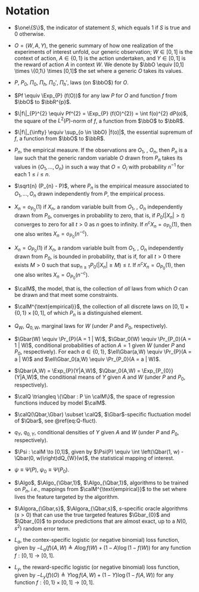 # Notation {#notation}

- $\one\{S\}$, the indicator  of statement $S$, which equals 1  if $S$ is true
  and 0 otherwise.

- $O = (W,A,Y)$, the generic summary of how one realization of the experiments
of interest unfold,  our generic observation; $W \in [0,1]$  is the context of
action, $A  \in \{0,1\}$  is the  action undertaken, and  $Y\in [0,1]$  is the
reward of action  $A$ in context $W$.  We denote by $\bbO  \equiv [0,1] \times
\{0,1\} \times [0,1]$ the set where a generic $O$ takes its values.

- $P$, $P_{0}$, $\Pi_{0}$, $\Pi_{h}$, $\Pi_{0}'$, $\Pi_{h}'$, laws (on $\bbO$)
  for $O$.

- $Pf \equiv  \Exp_{P} (f(O))$ for any  law $P$ for $O$ and  function $f$ from
$\bbO$ to $\bbR^{p}$.

- $\|f\|_{P}^{2} \equiv  Pf^{2} = \Exp_{P} (f(O)^{2}) =  \int f(o)^{2} dP(o)$,
the square of the $L^{2}(P)$-norm of $f$, a function from $\bbO$ to $\bbR$.

- $\|f\|_{\infty} \equiv \sup_{o \in  \bbO} |f(o)|$, the essential supremum of
$f$, a function from $\bbO$ to $\bbR$. 

- $P_{n}$, the empirical measure. If the observations are $O_{1}$, \ldots,
$O_{n}$, then $P_{n}$ is a law such that the generic random variable $O$ drawn
from $P_{n}$ takes its values in $\{O_{1}, \ldots, O_{n}\}$ in such a way that
$O = O_{i}$ with probability $n^{-1}$ for each $1 \leq i \leq n$.

- $\sqrt{n} (P_{n} - P)$, where $P_{n}$ is the empirical measure associated to
$O_{1}, \ldots, O_{n}$ drawn independently from $P$, the empirical process.

- $X_n = o_{P_0}(1)$ if $X_n$, a random variable built from $O_{1}$, \ldots,
$O_{n}$ independently drawn from $P_0$, converges in probability to zero, that
is,  if $P_0(|X_n|  > t)$  converges to  zero  for all  $t>0$ as  $n$ goes  to
infinity.  If  $n^{c}  X_n  =  o_{P_0}(1)$,   then  one  also  writes  $X_n  =
o_{P_0}(n^{-c})$. 

- $X_{n} = O_{P_0}(1)$ if $X_n$, a random variable built from $O_{1}$, \ldots,
$O_{n}$ independently drawn from $P_0$, is bounded in probability, that
is if, for all $t>0$ there exists  $M >0$ such that $\sup_{n \geq 1} P_0(|X_n|
\geq M) \leq t$. If  $n^{c}  X_n  =  O_{P_0}(1)$,   then  one  also  writes  $X_n  =
O_{P_0}(n^{-c})$. 

- $\calM$, the model, that is, the collection of *all* laws from which $O$
can be drawn and that meet some constraints.

- $\calM^{\text{empirical}}$,  the collection of  all discrete laws  on $[0,1]
  \times \{0,1\} \times [0,1]$, of which $P_{n}$ is a distinguished element.

- $Q_{W}$, $Q_{0,W}$, marginal laws for $W$ (under $P$ and $P_{0}$,
respectively).
  
- $\Gbar(W) \equiv \Pr_{P}(A  = 1 | W)$, $\Gbar_0(W) \equiv  \Pr_{P_0}(A = 1 |
W)$, conditional  probabilities of  action $A  = 1$ given  $W$ (under  $P$ and
$P_{0}$,  respectively).  For  each  $a \in  \{0,1\}$, $\ell\Gbar(a,W)  \equiv
\Pr_{P}(A = a | W)$ and $\ell\Gbar_0(a,W) \equiv \Pr_{P_0}(A = a | W)$.

- $\Qbar(A,W)  = \Exp_{P}(Y|A,W)$, $\Qbar_0(A,W) =  \Exp_{P_{0}}(Y|A,W)$, the
conditional  means  of  $Y$  given  $A$   and  $W$  (under  $P$  and  $P_{0}$,
respectively).

- $\calQ  \triangleq \{\Qbar  :  P  \in  \calM\}$,  the space  of  regression
  functions induced   by model $\calM$.

- $\calQ(\Qbar,\Gbar)  \subset \calQ$,  $\Gbar$-specific fluctuation  model of
  $\Qbar$, see \@ref(eq:Q-fluct).

- $q_{Y}$, $q_{0,Y}$, conditional densities of $Y$ given $A$ and $W$ (under
$P$ and $P_{0}$, respectively).

- $\Psi : \calM \to [0,1]$, given  by $\Psi(P) \equiv \int \left(\Qbar(1, w) -
\Qbar(0, w)\right)dQ_{W}(w)$, the statistical mapping of interest.
  
- $\psi \equiv \Psi(P)$, $\psi_{0} \equiv \Psi(P_{0})$.

- $\Algo$,  $\Algo_{\Gbar,1}$, $\Algo_{\Qbar,1}$, algorithms to  be trained on
  $P_{n}$, *i.e.*,  mappings from $\calM^{\text{empirical}}$ to  the set where
  lives   the feature targeted by the algorithm.

- $\Algora_{\Gbar,s}$,  $\Algora_{\Qbar,s}$, $s$-specific  oracle algorithms
  ($s>0$) that can use the  true targeted features $\Gbar_{0}$ and $\Qbar_{0}$
  to produce  predictions that are almost  exact, up to a  $N(0,s^{2})$ random
  error term.

- $L_{a}$, the contex-specific logistic  (or negative binomial) loss function,
  given by $-L_{a}(f)(A,W)  \triangleq A \log f(W) + (1-A)  \log (1-f(W))$ for
  any function $f:[0,1]\to[0,1]$.

- $L_{y}$, the reward-specific logistic  (or negative binomial) loss function,
  given by $-L_{y}(f)(O) \triangleq Y \log f(A,W) + (1-Y) \log (1-f(A,W))$ for 
  any function $f:\{0,1\} \times [0,1] \to[0,1]$. 

